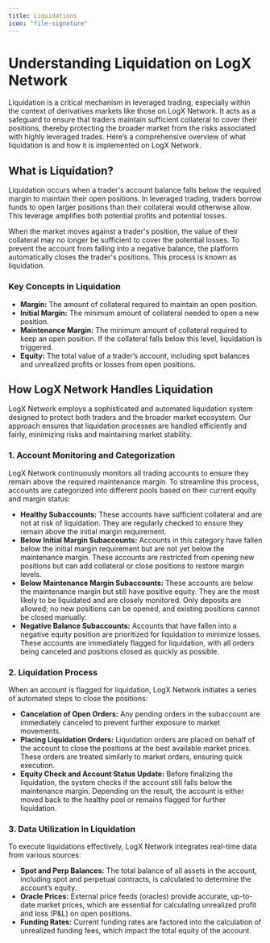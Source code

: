```yaml
---
title: Liquidations
icon: "file-signature"
---
```


# **Understanding Liquidation on LogX Network**

Liquidation is a critical mechanism in leveraged trading, especially within the context of derivatives markets like those on LogX Network. It acts as a safeguard to ensure that traders maintain sufficient collateral to cover their positions, thereby protecting the broader market from the risks associated with highly leveraged trades. Here’s a comprehensive overview of what liquidation is and how it is implemented on LogX Network.

## **What is Liquidation?**

Liquidation occurs when a trader's account balance falls below the required margin to maintain their open positions. In leveraged trading, traders borrow funds to open larger positions than their collateral would otherwise allow. This leverage amplifies both potential profits and potential losses.

When the market moves against a trader's position, the value of their collateral may no longer be sufficient to cover the potential losses. To prevent the account from falling into a negative balance, the platform automatically closes the trader's positions. This process is known as liquidation.

### **Key Concepts in Liquidation**

- **Margin:** The amount of collateral required to maintain an open position.
- **Initial Margin:** The minimum amount of collateral needed to open a new position.
- **Maintenance Margin:** The minimum amount of collateral required to keep an open position. If the collateral falls below this level, liquidation is triggered.
- **Equity:** The total value of a trader’s account, including spot balances and unrealized profits or losses from open positions.

## **How LogX Network Handles Liquidation**

LogX Network employs a sophisticated and automated liquidation system designed to protect both traders and the broader market ecosystem. Our approach ensures that liquidation processes are handled efficiently and fairly, minimizing risks and maintaining market stability.

### **1. Account Monitoring and Categorization**

LogX Network continuously monitors all trading accounts to ensure they remain above the required maintenance margin. To streamline this process, accounts are categorized into different pools based on their current equity and margin status:

- **Healthy Subaccounts:** These accounts have sufficient collateral and are not at risk of liquidation. They are regularly checked to ensure they remain above the initial margin requirement.
- **Below Initial Margin Subaccounts:** Accounts in this category have fallen below the initial margin requirement but are not yet below the maintenance margin. These accounts are restricted from opening new positions but can add collateral or close positions to restore margin levels.
- **Below Maintenance Margin Subaccounts:** These accounts are below the maintenance margin but still have positive equity. They are the most likely to be liquidated and are closely monitored. Only deposits are allowed; no new positions can be opened, and existing positions cannot be closed manually.
- **Negative Balance Subaccounts:** Accounts that have fallen into a negative equity position are prioritized for liquidation to minimize losses. These accounts are immediately flagged for liquidation, with all orders being canceled and positions closed as quickly as possible.

### **2. Liquidation Process**

When an account is flagged for liquidation, LogX Network initiates a series of automated steps to close the positions:

- **Cancelation of Open Orders:** Any pending orders in the subaccount are immediately canceled to prevent further exposure to market movements.
- **Placing Liquidation Orders:** Liquidation orders are placed on behalf of the account to close the positions at the best available market prices. These orders are treated similarly to market orders, ensuring quick execution.
- **Equity Check and Account Status Update:** Before finalizing the liquidation, the system checks if the account still falls below the maintenance margin. Depending on the result, the account is either moved back to the healthy pool or remains flagged for further liquidation.

### **3. Data Utilization in Liquidation**

To execute liquidations effectively, LogX Network integrates real-time data from various sources:

- **Spot and Perp Balances:** The total balance of all assets in the account, including spot and perpetual contracts, is calculated to determine the account’s equity.
- **Oracle Prices:** External price feeds (oracles) provide accurate, up-to-date market prices, which are essential for calculating unrealized profit and loss (P&L) on open positions.
- **Funding Rates:** Current funding rates are factored into the calculation of unrealized funding fees, which impact the total equity of the account.

